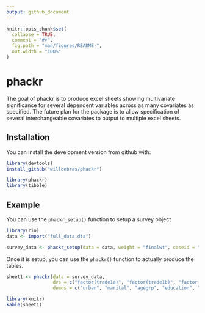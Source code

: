 ```yaml
---
output: github_document
---
```


<!-- README.md is generated from README.Rmd. Please edit that file -->

```r
knitr::opts_chunk$set(
  collapse = TRUE,
  comment = "#>",
  fig.path = "man/figures/README-",
  out.width = "100%"
)
```
# phackr

The goal of phackr is to produce excel sheets showing multivariate significance for several dependent variables across as many covariates as specified. The future plan for the package is to allow specification of several interchangeable covariates to output to multiple excel sheets.

## Installation

You can install the development version from github with:

``` r
library(devtools)
install_github("willdebras/phackr")
```

``` r
library(phackr)
library(tibble)
```

## Example

You can use the `phackr_setup()` function to setup a survey object

``` r
library(rio)
data <- import("full_data.dta")

survey_data <- phackr_setup(data = data, weight = "finalwt", caseid = "su_id")

```

Once it is setup, you can use the `phackr()` function to actually produce the tables.

```r

sheet1 <- phackr(data = survey_data, 
                 dvs = c("factor(trade1a)", "factor(trade1b)", "factor(trade1c)", "factor(trade1d)", "factor(trade1e)", "factor(trade1f)", "factor(trade1g)", "factor(trade2)", "factor(trade3a)", "factor(trade3b)", "factor(trade3c)"), 
                 demos = c("urban", "marital", "agegrp", "education", "hhincome", "empstatus", "gender"))

library(knitr)
kable(sheet1)
```
                 
                 


